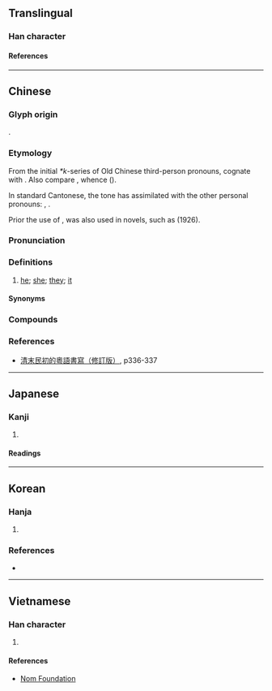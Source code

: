 {{character info}}
==Translingual==

===Han character===
{{Han char|rn=9|rad=人|as=05|sn=7|four=21217|canj=OSS|ids=⿰亻巨}}

====References====
{{Han ref|kx=0100.021|dkj=00538|hdz=10120.050|uh=4F62}}

----

==Chinese==
{{zh-forms|alt=渠,𠍲,伊-S. Sixian Hakka:yì}}

===Glyph origin===
{{Han compound|人|alt1=亻|巨|ls=psc|c1=s|c2=p}}.

===Etymology===
From the initial ''*k''-series of Old Chinese third-person pronouns, cognate with {{och-l|其|id=2}}. Also compare {{cog|mkh-pro|*ge(e)ʔ}}, whence {{cog|km|គេ||they; he; she}} ({{zh-ref|Schuessler, 2007}}).

In standard Cantonese, the tone has assimilated with the other personal pronouns: {{zh-l|我|tr=ngo<sup>5</sup>}}, {{zh-l|你|tr=nei<sup>5</sup>}}.

Prior the use of {{zh-l|*佢}}, {{zh-l|*渠}} was also used in novels, such as {{zh-l|老婆奴續編}} (1926).

===Pronunciation===
{{zh-pron
|m=qú
|c=keoi5,heoi5
|c_note=heoi5 - nonstandard, chiefly Hong Kong
|c-t=kui1
|g=qie2
|h=pfs=kì/s:yì;gd=gi2
|mb=gṳ̀
|ca=LL-Q9186-Justinrleung-佢.wav
|cat=pron
}}

===Definitions===
{{zh-hanzi}}

# {{lb|zh|Cantonese|Hakka|Gan|Min Bei|Min Zhong|vernacular}} [[he]]; [[she]]; [[they]]; [[it]] {{gloss|third person singular pronoun}}
#: {{zh-x|佢 有 三 個 大佬。|'''S/he''' has three elder brothers.|C}}
#: {{zh-x|唔好 搞 佢 啦。|Don't bother '''him/her/it'''.|C}}
#: {{zh-x|佢 個 鼻 好 大。|'''His/her/its''' nose is very big.|C}}

====Synonyms====
{{zh-dial|他}}

===Compounds===
{{zh-der|佢哋|佢兜|佢們}}

===References===
*[https://books.google.ca/books?id=r5taDwAAQBAJ&pg=PA334&lpg=PA334&dq=%22%E7%B2%A4%E8%AA%9E%E5%B0%8F%E8%AA%AA%22&source=bl&ots=Q0mccHxEXe&sig=ACfU3U3PIS7RwY41khMSpG_1rJyCwyTbEw&hl=en&sa=X&ved=2ahUKEwj10aGMqdLyAhXFGFkFHRKkDoEQ6AF6BAgREAM#v=onepage&q=%22%E7%B2%A4%E8%AA%9E%E5%B0%8F%E8%AA%AA%22&f=false 清末民初的粵語書寫（修訂版）], p336-337

----

==Japanese==

===Kanji===
{{ja-kanji|grade=|rs=人05}}

# {{rfdef|ja|sort=人05}}

====Readings====
{{ja-readings
|on=きょ
|kun=かれ
}}

----

==Korean==

===Hanja===
{{ko-hanja|그|거}}

# {{hanja form of|거|[[he]], [[him]]}}

===References===
* {{R:hanjadoc|251}}

----

==Vietnamese==

===Han character===
{{vi-readings|reading=[[cừ]]|rs=人05}}

# {{rfdef|vi}}

====References====
* [http://nomfoundation.org/common/nom_details.php?codepoint=4f62 Nom Foundation]